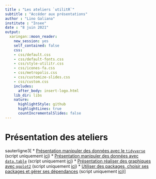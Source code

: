 ```yaml
---
title : "Les ateliers `utilitR`"
subtitle : "Accéder aux présentations"
author : "Lino Galiana"
institute : "Insee"
date : "8 juin 2021"
output:
  xaringan::moon_reader:
    new_session: yes
    self_contained: false
    css:
    - css/default.css
    - css/default-fonts.css
    - css/style-utilitr.css
    - css/icones-fa.css
    - css/metropolis.css
    - css/customize-slides.css
    - css/custom.css
    includes:
      after_body: insert-logo.html
    lib_dir: libs
    nature:
      highlightStyle: github
      highlightLines: true
      countIncrementalSlides: false
---
```

# Présentation des ateliers

sauterligne3[
* [Présentation manipuler des données avec le `tidyverse`](./tidyverse.html) (script uniquement [ici](./tidyverse.R))
* [Présentation manipuler des données avec `data.table`](./datatable.html) (script uniquement [ici](./datatable.R))
* [Présentation réaliser des graphiques avec `ggplot2`](./graphiques.html) (script uniquement [ici](./graphiques.R))
* [Utiliser des packages, choisir ses packages et gérer ses dépendances](./atelier-dependances.html) (script uniquement [ici](./atelier-dependances.R))
]

<!---
* [Présentation imports de fichiers plats et de tableurs](./import_fichiers.html) (script uniquement [ici](./import_fichiers.R))
---->
